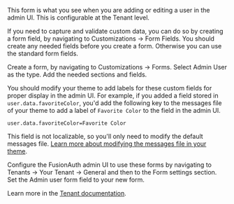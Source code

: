 
This form is what you see when you are adding or editing a user in the admin UI. This is configurable at the Tenant level.

If you need to capture and validate custom data, you can do so by creating a form field, by navigating to <Breadcrumb>Customizations -> Form Fields</Breadcrumb>. You should create any needed fields before you create a form. Otherwise you can use the standard form fields.

Create a form, by navigating to <Breadcrumb>Customizations -> Forms</Breadcrumb>. Select <InlineUIElement>Admin User</InlineUIElement> as the type. Add the needed sections and fields.

You should modify your theme to add labels for these custom fields for proper display in the admin UI. For example, if you added a field stored in `user.data.favoriteColor`, you'd add the following key to the messages file of your theme to add a label of `Favorite Color` to the field in the admin UI.

```
user.data.favoriteColor=Favorite Color
```

This field is not localizable, so you'll only need to modify the default messages file. [Learn more about modifying the messages file in your theme](/docs/customize/look-and-feel/localization#messages).

Configure the FusionAuth admin UI to use these forms by navigating to <Breadcrumb>Tenants -> Your Tenant -> General</Breadcrumb> and then to the <Breadcrumb>Form settings</Breadcrumb> section. Set the <InlineField>Admin user form</InlineField> field to your new form.

Learn more in the [Tenant documentation](/docs/get-started/core-concepts/tenants#general).
